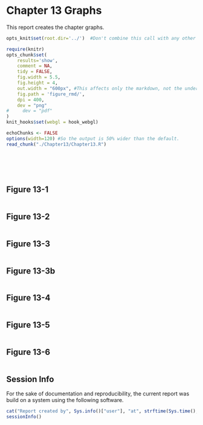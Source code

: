 Chapter 13 Graphs
=================================================
This report creates the chapter graphs.

<!--  Set the working directory to the repository's base directory; this assumes the report is nested inside of only one directory.-->
```r
opts_knit$set(root.dir='../')  #Don't combine this call with any other chunk -especially one that uses file paths.
```

<!-- Set the report-wide options, and point to the external code file. -->
```r
require(knitr)
opts_chunk$set(
    results='show', 
    comment = NA, 
    tidy = FALSE,
    fig.width = 5.5, 
    fig.height = 4, 
    out.width = "600px", #This affects only the markdown, not the underlying png file.  The height will be scaled appropriately.
    fig.path = 'figure_rmd/',     
    dpi = 400,
    dev = "png"
#     dev = "pdf"
)
knit_hooks$set(webgl = hook_webgl)

echoChunks <- FALSE
options(width=120) #So the output is 50% wider than the default.
read_chunk("./Chapter13/Chapter13.R") 

```
<!-- Load the packages.  Suppress the output when loading packages. --> 
```r
```

<!-- Load any Global functions and variables declared in the R file.  Suppress the output. --> 
```r
```

<!-- Declare any global functions specific to a Rmd output.  Suppress the output. --> 
```r
```

<!-- Load the datasets. -->
```r
```

<!-- Tweak the datasets. -->
```r
```

## Figure 13-1
```r
```

## Figure 13-2
```r
```

## Figure 13-3
```r
```

## Figure 13-3b
```r
```

## Figure 13-4
```r
```

## Figure 13-5
```r
```

## Figure 13-6
```r
```


## Session Info
For the sake of documentation and reproducibility, the current report was build on a system using the following software.

```r
cat("Report created by", Sys.info()["user"], "at", strftime(Sys.time(), "%F, %T %z"))
sessionInfo()
```
